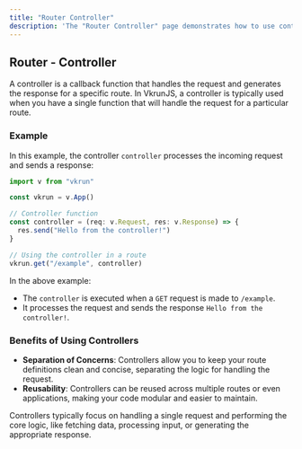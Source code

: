 ```yaml
---
title: "Router Controller"
description: 'The "Router Controller" page demonstrates how to use controllers in VkrunJS to handle requests and generate responses. Learn how controllers enable separation of concerns, reusability, and cleaner route definitions for building modular and maintainable applications.'
---
```


## Router - Controller

A controller is a callback function that handles the request and generates the response for a specific route. In VkrunJS, a controller is typically used when you have a single function that will handle the request for a particular route.

### Example

In this example, the controller `controller` processes the incoming request and sends a response:

```ts
import v from "vkrun"

const vkrun = v.App()

// Controller function
const controller = (req: v.Request, res: v.Response) => {
  res.send("Hello from the controller!")
}

// Using the controller in a route
vkrun.get("/example", controller)
```

In the above example:

- The `controller` is executed when a `GET` request is made to `/example`.
- It processes the request and sends the response `Hello from the controller!`.

### Benefits of Using Controllers

- **Separation of Concerns**: Controllers allow you to keep your route definitions clean and concise, separating the logic for handling the request.
- **Reusability**: Controllers can be reused across multiple routes or even applications, making your code modular and easier to maintain.

Controllers typically focus on handling a single request and performing the core logic, like fetching data, processing input, or generating the appropriate response.